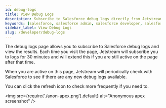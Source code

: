 ```yaml
---
id: debug-logs
title: View Debug Logs
description: Subscribe to Salesforce debug logs directly from Jetstream without needing to use the Developer Console.
keywords: [salesforce, salesforce admin, salesforce developer, salesforce automation, salesforce workbench debug logs, developer console]
sidebar_label: View Debug Logs
slug: /developer/debug-logs
---
```


The debug logs page allows you to subscribe to Salesforce debug logs and view the results. Each time you visit the page, Jetstream will subscribe you to logs for 30 minutes and will extend this if you are still active on the page after that time.

When you are active on this page, Jetstream will periodically check with Salesforce to see if there are any new debug logs available.

You can click the refresh icon to check more frequently if you need to.

<img src={require('./anon-apex.png').default} alt="Anonymous apex screenshot" />
